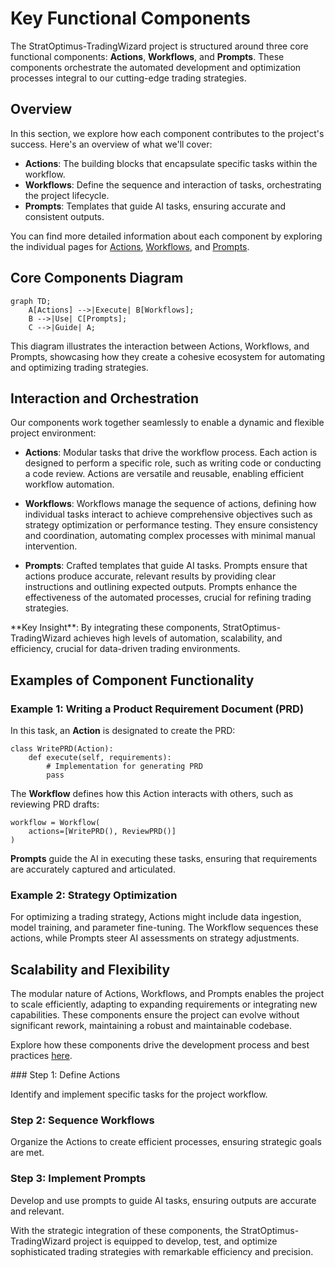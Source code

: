 
# Key Functional Components

The StratOptimus-TradingWizard project is structured around three core functional components: **Actions**, **Workflows**, and **Prompts**. These components orchestrate the automated development and optimization processes integral to our cutting-edge trading strategies.

## Overview

In this section, we explore how each component contributes to the project's success. Here's an overview of what we'll cover:

- **Actions**: The building blocks that encapsulate specific tasks within the workflow.  
- **Workflows**: Define the sequence and interaction of tasks, orchestrating the project lifecycle.  
- **Prompts**: Templates that guide AI tasks, ensuring accurate and consistent outputs.  

You can find more detailed information about each component by exploring the individual pages for [Actions](/key-functional-components/actions), [Workflows](/key-functional-components/workflows), and [Prompts](/key-functional-components/prompts).

## Core Components Diagram

```mermaid
graph TD;
    A[Actions] -->|Execute| B[Workflows];
    B -->|Use| C[Prompts];
    C -->|Guide| A;
```

This diagram illustrates the interaction between Actions, Workflows, and Prompts, showcasing how they create a cohesive ecosystem for automating and optimizing trading strategies.

## Interaction and Orchestration

Our components work together seamlessly to enable a dynamic and flexible project environment:

- **Actions**: Modular tasks that drive the workflow process. Each action is designed to perform a specific role, such as writing code or conducting a code review. Actions are versatile and reusable, enabling efficient workflow automation.  

- **Workflows**: Workflows manage the sequence of actions, defining how individual tasks interact to achieve comprehensive objectives such as strategy optimization or performance testing. They ensure consistency and coordination, automating complex processes with minimal manual intervention.

- **Prompts**: Crafted templates that guide AI tasks. Prompts ensure that actions produce accurate, relevant results by providing clear instructions and outlining expected outputs. Prompts enhance the effectiveness of the automated processes, crucial for refining trading strategies.

<Callout>
**Key Insight**: By integrating these components, StratOptimus-TradingWizard achieves high levels of automation, scalability, and efficiency, crucial for data-driven trading environments.
</Callout>

## Examples of Component Functionality

### Example 1: Writing a Product Requirement Document (PRD)

In this task, an **Action** is designated to create the PRD:

```plaintext
class WritePRD(Action):
    def execute(self, requirements):
        # Implementation for generating PRD
        pass
```

The **Workflow** defines how this Action interacts with others, such as reviewing PRD drafts:

```plaintext
workflow = Workflow(
    actions=[WritePRD(), ReviewPRD()]
)
```

**Prompts** guide the AI in executing these tasks, ensuring that requirements are accurately captured and articulated. 

### Example 2: Strategy Optimization

For optimizing a trading strategy, Actions might include data ingestion, model training, and parameter fine-tuning. The Workflow sequences these actions, while Prompts steer AI assessments on strategy adjustments.

## Scalability and Flexibility

The modular nature of Actions, Workflows, and Prompts enables the project to scale efficiently, adapting to expanding requirements or integrating new capabilities. These components ensure the project can evolve without significant rework, maintaining a robust and maintainable codebase.

Explore how these components drive the development process and best practices [here](/development-process-best-practices).

<Steps>
### Step 1: Define Actions

Identify and implement specific tasks for the project workflow.

### Step 2: Sequence Workflows

Organize the Actions to create efficient processes, ensuring strategic goals are met.

### Step 3: Implement Prompts

Develop and use prompts to guide AI tasks, ensuring outputs are accurate and relevant.
</Steps>

With the strategic integration of these components, the StratOptimus-TradingWizard project is equipped to develop, test, and optimize sophisticated trading strategies with remarkable efficiency and precision.